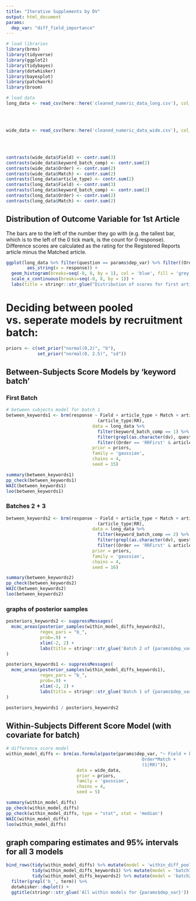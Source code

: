 ```yaml
---
title: "Iterative Supplements by DV"
output: html_document
params:
  dep_var: "diff_field_importance"
---
```


```r
# load libraries
library(brms)
library(tidyverse)
library(ggplot2)
library(tidybayes)
library(dotwhisker)
library(bayesplot)
library(patchwork)
library(broom)

# load data
long_data <- read_csv(here::here('cleaned_numeric_data_long.csv'), col_types = cols(article_type = col_factor(),
                                                                                    Field = col_factor(),
                                                                                    Match = col_factor(),
                                                                                    Order = col_factor(),
                                                                                    keyword_batch_comp = col_factor()))
wide_data <- read_csv(here::here('cleaned_numeric_data_wide.csv'), col_types = cols(Field = col_factor(),
                                                                                    Match = col_factor(),
                                                                                    Order = col_factor(),
                                                                                    keyword_batch_comp = col_factor()))

contrasts(wide_data$Field) <- contr.sum(3)
contrasts(wide_data$keyword_batch_comp) <- contr.sum(2)
contrasts(wide_data$Order) <- contr.sum(2)
contrasts(wide_data$Match) <- contr.sum(2)
contrasts(long_data$article_type) <- contr.sum(2)
contrasts(long_data$Field) <- contr.sum(3)
contrasts(long_data$keyword_batch_comp) <- contr.sum(2)
contrasts(long_data$Order) <- contr.sum(2)
contrasts(long_data$Match) <- contr.sum(2)
```

## Distribution of Outcome Variable for 1st Article

The bars are to the left of the number they go with (e.g. the tallest bar, which is to the left of the 0 tick mark, is the count for 0 response). Difference scores are calculated as the rating for the Registered Reports article minus the Matched article. 

```r
ggplot(long_data %>% filter(question == params$dep_var) %>% filter((Order == 'RRFirst' & article_type == 'RR') | (Order == 'RRSecond' & article_type == 'nonRR')), 
        aes_string(x = response)) +
  geom_histogram(breaks=seq(-8, 8, by = 1), col = 'blue', fill = 'grey') +
  scale_x_continuous(breaks=seq(-8, 8, by = 1)) +
  labs(title = stringr::str_glue("Distribution of scores for first article on question: {params$dep_var}"))
```

# Deciding between pooled vs. seperate models by recruitment batch:

```r
priors <- c(set_prior("normal(0,2)", "b"),
            set_prior("normal(0, 2.5)", "sd"))
```


## Between-Subjects Score Models by 'keyword batch'

### First Batch
```r

# between subjects model for batch 1
between_keywords1 <- brm(response ~ Field + article_type + Match + article_type*Match +
                                   (article_type|RR),
                                 data = long_data %>% 
                                   filter(keyword_batch_comp == 1) %>%
                                   filter(grepl(as.character(dv), question)) %>% 
                                   filter((Order == 'RRFirst' & article_type == 'RR') | (Order == 'RRSecond' & article_type == 'nonRR')),
                                 prior = priors,
                                 family = 'gaussian',
                                 chains = 4,
                                 seed = 15)
```

```r
summary(between_keywords1)
pp_check(between_keywords1)
WAIC(between_keywords1)
loo(between_keywords1)
```

### Batches 2 + 3

``` r
between_keywords2 <- brm(response ~ Field + article_type + Match + article_type*Match +
                                   (article_type|RR),
                                 data = long_data %>% 
                                   filter(keyword_batch_comp == 2) %>%
                                   filter(grepl(as.character(dv), question)) %>% 
                                   filter((Order == 'RRFirst' & article_type == 'RR') | (Order == 'RRSecond' & article_type == 'nonRR')),
                                 prior = priors,
                                 family = 'gaussian',
                                 chains = 4,
                                 seed = 16)
```

```r
summary(between_keywords2)
pp_check(between_keywords2)
WAIC(between_keywords2)
loo(between_keywords2)
```

### graphs of posterior samples
```r
posteriors_keywords2 <- suppressMessages( 
  mcmc_areas(posterior_samples(within_model_diffs_keywords2),
             regex_pars = "b_",
             prob=.9) +
             xlim(-2, 2) +
             labs(title = stringr::str_glue('Batch 2 of {params$dep_var}'))
)

posteriors_keywords1 <- suppressMessages( 
  mcmc_areas(posterior_samples(within_model_diffs_keywords1),
             regex_pars = "b_",
             prob=.9) +
             xlim(-2, 2) +
             labs(title = stringr::str_glue('Batch 1 of {params$dep_var}'))
)

posteriors_keywords1 / posteriors_keywords2
```


## Within-Subjects Different Score Model (with covariate for batch)

```r

# difference score model
within_model_diffs <- brm(as.formula(paste(params$dep_var, "~ Field + keyword_batch_comp + Order + Match +
                                                    Order*Match +
                                                    (1|RR)")),
                           data = wide_data,
                           prior = priors, 
                           family = 'gaussian',
                           chains = 4,
                           seed = 5)
```

```r
summary(within_model_diffs)
pp_check(within_model_diffs)
pp_check(within_model_diffs, type = "stat", stat = 'median')
WAIC(within_model_diffs)
loo(within_model_diffs)
```

## graph comparing estimates and 95% intervals for all 3 models
```r
bind_rows(tidy(within_model_diffs) %>% mutate(model = 'within_diff_pooled'),
          tidy(within_model_diffs_keywords1) %>% mutate(model = 'batch1'),
          tidy(within_model_diffs_keywords2) %>% mutate(model = 'batch2')) %>%
  filter(grepl('b_', term)) %>%
  dotwhisker::dwplot() +
  ggtitle(stringr::str_glue('All within models for {params$dep_var}'))
```








